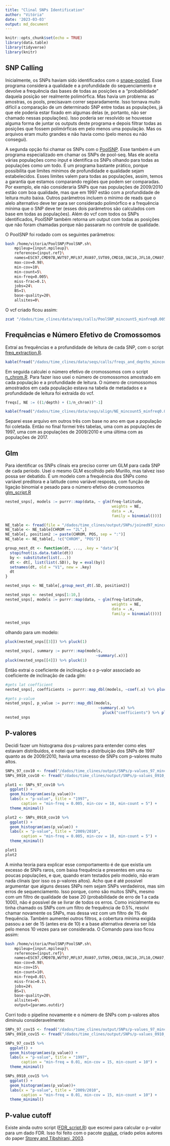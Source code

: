 ```yaml
---
title: "Clinal SNPs Identification"
author: "Vitória"
date: '2023-03-03'
output: md_document
---
```


```r
knitr::opts_chunk$set(echo = TRUE)
library(data.table)
library(tidyverse)
library(knitr)
```

## SNP Calling

Inicialmente, os SNPs haviam sido identificados com o [snape-pooled](https://github.com/EmanueleRaineri/snape-pooled). Esse programa considera a qualidade e a profundidade do sequenciamento e devolve a frequência das bases de todas as posições e a "probabilidade" daquela posição ser realmente polimórfica. Mas havia um problema: as amostras, os pools, precisavam correr separadamente. Isso tornava muito difícil a comparação de um determinado SNP entre todas as populações, já que ele poderia estar fixado em algumas delas (e, portanto, não ser chamado nessas populações). Isso poderia ser resolvido se houvesse alguma forma de juntar os outputs deste programa e depois filtrar todas as posições que fossem polimórficas em pelo menos uma população. Mas os arquivos eram muito grandes e não havia como (pelo menos eu não consegui). 
  
A segunda opção foi chamar os SNPs com o [PoolSNP](). Esse também é um programa especializado em chamar os SNPs de pool-seq. Mas ele aceita várias populações como input e identifica os SNPs olhando para todas as populações como um todo. É um programa bastante prático, porque possibilita que limites mínimos de profundidade e qualidade sejam estabelecidos. Esses limites valem para todas as populações, assim, temos a garantia que estamos comparando regiões que podem ser comparadas. Por exemplo, ele não consideraria SNPs que nas populações de  2009/2010 estão com boa qualidade, mas que em 1997 estão com a profundidade de leitura muito baixa. Outros parâmetros incluem o mínimo de reads que o alelo alternativo deve ter para ser considerado polimórfico e a frequência mínima que o SNP deve ter (esses dois parâmetros são calculados com base em todas as populações). Além do vcf com todos os SNPs identificados, PoolSNP também retorna um output com todas as posições que não foram chamadas porque não passaram no controle de qualidade.
  
O PoolSNP foi rodado com os seguintes parâmetros:

```bash
bash /home/vitoria/PoolSNP/PoolSNP.sh\
    mpileup={input.mpileup}\
    reference={input.ref}\
    names=ESC97,CMD97B,WVT97,MFL97,RVA97,SVT09,CMD10,SNC10,JFL10,CMA97,HMA09,HMA17,MCT09,MCT17,MCT97\
    max-cov=0.98\
    min-cov=10\
    min-count=5\
    min-freq=0.005\
    miss-frac=0.1\
    jobs=24\
    BS=1\
    base-quality=20\
    allsites=0\

```

O vcf criado ficou assim: 

```bash

zcat "/dados/time_clines/data/seqs/calls/PoolSNP_mincount5_minfreq0.005_cov10.vcf.gz" | grep -v "##" | head

```

## Frequências e Número Efetivo de Cromossomos

Extraí as frequências e a profundidade de leitura de cada SNP, com o script [freq_extraction.R](https://github.com/VitoriaHorvathMiranda/ident_clinalSNPs/blob/main/freq_extraction.R). 


```r
kable(fread("/dados/time_clines/data/seqs/calls/freqs_and_depths_mincount5_minfreq0.005_cov10.tsv", nrows = 10))
```

Em seguida calculei o número efetivo de cromossomos com o script [n_chrom.R](https://github.com/VitoriaHorvathMiranda/ident_clinalSNPs/blob/main/n_chrom.R). Para fazer isso usei o número de cromossomos amostrado em cada população e a profundidade de leitura. O número de cromossomos amostrados em cada população estava na tabela de metadados e a profundidade de leitura foi extraída do vcf.

```r
freqs[, NE := ((1/depth) + (1/n_chrom))^-1]
```
```r
kable(fread("/dados/time_clines/data/seqs/align/NE_mincount5_minfreq0.005_cov10.tsv", nrows = 10))
```

Separei esse arquivo em outros três com base no ano em que a população foi coletada. Então no final formei três tabelas, uma com as populações de 1997, uma com as populações de 2009/2010 e uma última com as populações de 2017.


## Glm

Para identificar os SNPs clinais era preciso correr um GLM para cada SNP de cada período. Usei o mesmo GLM escolhido pelo Murillo, mas talvez isso possa ser debatido. É um modelo com a frequência dos SNPs como variável preditora e a latitude como variável resposta, com função de ligação binomial e pesado para o número efetivo de cromossomos [glm_script.R](https://github.com/VitoriaHorvathMiranda/ident_clinalSNPs/blob/main/glm_script.R)  

```r
nested_snps[, models := purrr::map(data, ~ glm(freq~latitude, 
                                               weights = NE,
                                               data = .x,
                                               family = binomial()))]
```

```r
NE_table <- fread(file = "/dados/time_clines/output/SNPs/joined97_mincount5_minfreq0.005_cov10.tsv")
NE_table <- NE_table[CHROM == "2L",]
NE_table[, position2 := paste(CHROM, POS, sep = ":")]
NE_table <- NE_table[, !c("CHROM", "POS")]

group_nest_dt <- function(dt, ..., .key = "data"){
  stopifnot(is.data.table(dt))
  by <- substitute(list(...))
  dt <- dt[, list(list(.SD)), by = eval(by)]
  setnames(dt, old = "V1", new = .key)
  dt
}

nested_snps <- NE_table[,group_nest_dt(.SD, position2)]

nested_snps <- nested_snps[1:10,]
nested_snps[, models := purrr::map(data, ~ glm(freq~latitude, 
                                               weights = NE,
                                               data = .x,
                                               family = binomial()))]

nested_snps
```

olhando para um modelo:
```r
pluck(nested_snps[[3]]) %>% pluck(1)

nested_snps[, summary := purrr::map(models, 
                                        ~summary(.x))]
pluck(nested_snps[[4]]) %>% pluck(1)
```

Então extrai o coeficiente de inclinação e o p-valor associado ao coeficiente de inclinação de cada glm:
```r
#gets lat coefficient
nested_snps[, coefficients := purrr::map_dbl(models, ~coef(.x) %>% pluck("latitude"))]

#gets p-value
nested_snps[, p_value := purrr::map_dbl(models, 
                                         ~summary(.x) %>% 
                                           pluck("coefficients") %>% pluck(8))]
nested_snps
```

## P-valores

Decidi fazer um histograma dos p-valores para entender como eles estavam distribuídos, e notei que tanto a distribuição dos SNPs de 1997 quanto as de 2009/2010, havia uma excesso de SNPs com p-valores muito altos.

```r
SNPs_97_cov10 <- fread("/dados/time_clines/output/SNPs/p-values_97_mincount5_minfreq0.005_cov10.tsv")
SNPs_0910_cov10 <- fread("/dados/time_clines/output/SNPs/p-values_0910_mincount5_minfreq0.005_cov10.tsv")

plot1 <- SNPs_97_cov10 %>%
  ggplot() +
  geom_histogram(aes(p_value))+
  labs(x = "p-value", title = "1997",
       caption = "min-freq = 0.005, min-cov = 10, min-count = 5") +
  theme_minimal()

plot2 <- SNPs_0910_cov10 %>%
  ggplot() +
  geom_histogram(aes(p_value)) +
  labs(x = "p-value", title = "2009/2010",
       caption = "min-freq = 0.005, min-cov = 10, min-count = 5") +
  theme_minimal()

plot1
plot2

```

A minha teoria para explicar esse comportamento é de que existia um excesso de SNPs raros, com baixa frequência e presentes em uma ou poucas populações, e que, quando eram testados pelo modelo, não eram nada clinais (por isso os p-valores altos). Acho que é até possível argumentar que alguns desses SNPs nem sejam SNPs verdadeiros, mas sim erros de sequenciamento. Isso porque, como são muitos SNPs, mesmo com um filtro de qualidade de base 20 (probabilidade de erro de 1 a cada 1000), não é possível de se livrar de todos os erros. Como inicialmente eu tinha chamado os SNPs com um filtro de frequência de 0.5%, resolvi chamar novamente os SNPs, mas dessa vez com um filtro de 1% de frequência. Também aumentei outros filtros, a cobertura mínima exigida passou a ser de 15 (antes era de 10) e a base alternativa deveria ser lida pelo menos 10 vezes para ser considerada. O Comando para isso ficou assim:

```bash
bash /home/vitoria/PoolSNP/PoolSNP.sh\
    mpileup={input.mpileup}\
    reference={input.ref}\
    names=ESC97,CMD97B,WVT97,MFL97,RVA97,SVT09,CMD10,SNC10,JFL10,CMA97,HMA09,HMA17,MCT09,MCT17,MCT97\
    max-cov=0.98\
    min-cov=15\
    min-count=10\
    min-freq=0.01\
    miss-frac=0.1\
    jobs=24\
    BS=1\
    base-quality=20\
    allsites=0\
    output={params.outdir}
```

Corri todo o pipeline novamente e o número de SNPs com p-valores altos diminuiu consideravelmente:

```r
SNPs_97_cov15 <- fread("/dados/time_clines/output/SNPs/p-values_97_mincount10_minfreq0.01_cov15.tsv")
SNPs_0910_cov15 <- fread("/dados/time_clines/output/SNPs/p-values_0910_mincount10_minfreq0.01_cov15.tsv")

SNPs_97_cov15 %>%
  ggplot() +
  geom_histogram(aes(p_value)) +
  labs(x = "p-value", title = "1997",
       caption = "min-freq = 0.01, min-cov = 15, min-count = 10") +
  theme_minimal()

SNPs_0910_cov15 %>%
  ggplot() +
  geom_histogram(aes(p_value))+
  labs(x = "p-value", title = "2009/2010",
       caption = "min-freq = 0.01, min-cov = 15, min-count = 10") +
  theme_minimal()

```

## P-value cutoff

Existe ainda outro script ([FDR_script.R](https://github.com/VitoriaHorvathMiranda/ident_clinalSNPs/blob/main/FDR_script.R)) que escrevi para calcular o p-valor para um dado FDR. Isso foi feito com o pacote [qvalue](https://github.com/StoreyLab/qvalue), criado pelos autores do paper [Storey and Tibshirani, 2003](https://www.pnas.org/doi/abs/10.1073/pnas.1530509100). 
